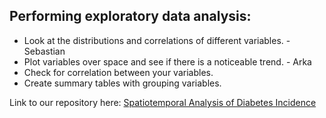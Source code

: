 ## Performing exploratory data analysis:

-   Look at the distributions and correlations of different variables. - Sebastian
-   Plot variables over space and see if there is a noticeable trend. - Arka
-   Check for correlation between your variables.
-   Create summary tables with grouping variables.

Link to our repository here: [Spatiotemporal Analysis of Diabetes Incidence](https://github.com/abose0267/Spatiotemporal_Analysis_of_Diabetes_Incidence)
